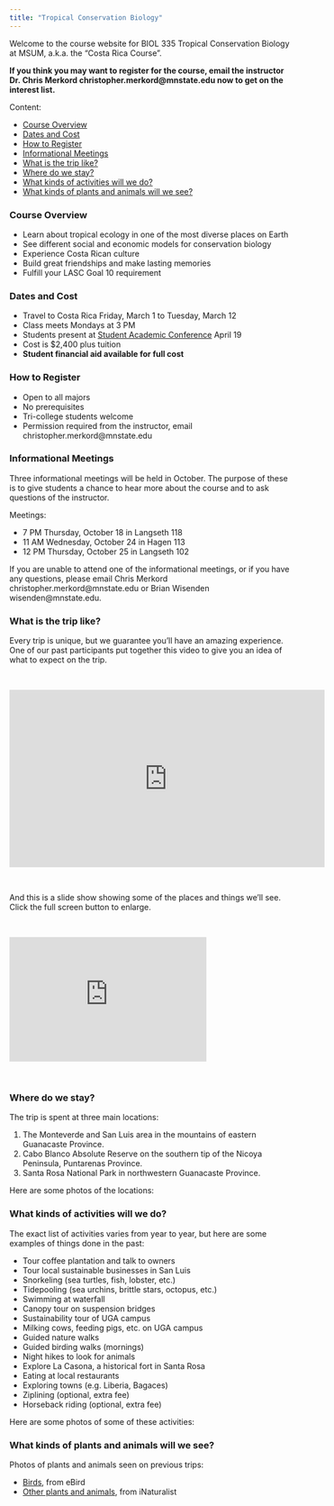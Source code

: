 ```yaml
---
title: "Tropical Conservation Biology"
---
```


Welcome to the course website for BIOL 335 Tropical Conservation Biology at MSUM, a.k.a. the "Costa Rica Course".

**If you think you may want to register for the course, email the instructor Dr. Chris Merkord christopher.merkord@mnstate.edu now to get on the interest list.**

Content:

- [Course Overview]
- [Dates and Cost]
- [How to Register]
- [Informational Meetings]
- [What is the trip like?]
- [Where do we stay?]
- [What kinds of activities will we do?]
- [What kinds of plants and animals will we see?]

### Course Overview

- Learn about tropical ecology in one of the most diverse places on Earth
- See different social and economic models for conservation biology
- Experience Costa Rican culture
- Build great friendships and make lasting memories
- Fulfill your LASC Goal 10 requirement

### Dates and Cost

- Travel to Costa Rica Friday, March 1 to Tuesday, March 12
- Class meets Mondays at 3 PM
- Students present at [Student Academic Conference](https://www.mnstate.edu/sac/) April 19
- Cost is $2,400 plus tuition
- **Student financial aid available for full cost**

### How to Register

- Open to all majors
- No prerequisites
- Tri-college students welcome
- Permission required from the instructor, email christopher.merkord@mnstate.edu

### Informational Meetings

Three informational meetings will be held in October. The purpose of these is to give students a chance to hear more about the course and to ask questions of the instructor.

Meetings:

- 7 PM Thursday, October 18 in Langseth 118
- 11 AM Wednesday, October 24 in Hagen 113
- 12 PM Thursday, October 25 in Langseth 102

If you are unable to attend one of the informational meetings, or if you have any questions, please email Chris Merkord christopher.merkord@mnstate.edu or Brian Wisenden wisenden@mnstate.edu.

### What is the trip like?

Every trip is unique, but we guarantee you'll have an amazing experience. One of our past participants put together this video to give you an idea of what to expect on the trip.

<br />

<iframe width="560" height="315" src="https://www.youtube.com/embed/ylkJviot8Y4" frameborder="0" allow="autoplay; encrypted-media" allowfullscreen></iframe>

<br />

And this is a slide show showing some of the places and things we'll see. Click the full screen button to enlarge.

<br />

<iframe src="https://msumhd-my.sharepoint.com/personal/su7849xi_mnstate_edu/_layouts/15/Doc.aspx?sourcedoc={9aed810d-0f01-41ed-925c-739c7d003b79}&amp;action=embedview&amp;wdAr=1.7777777777777777" width="350px" height="221px" frameborder="0">This is an embedded <a target="_blank" href="https://office.com">Microsoft Office</a> presentation, powered by <a target="_blank" href="https://office.com/webapps">Office Online</a>.</iframe>

<br />

### Where do we stay?

The trip is spent at three main locations:

1. The Monteverde and San Luis area in the mountains of eastern Guanacaste Province.
2. Cabo Blanco Absolute Reserve on the southern tip of the Nicoya Peninsula, Puntarenas Province.
3. Santa Rosa National Park in northwestern Guanacaste Province.

Here are some photos of the locations:



### What kinds of activities will we do?

The exact list of activities varies from year to year, but here are some examples of things done in the past:

- Tour coffee plantation and talk to owners
- Tour local sustainable businesses in San Luis
- Snorkeling (sea turtles, fish, lobster, etc.)
- Tidepooling (sea urchins, brittle stars, octopus, etc.)
- Swimming at waterfall
- Canopy tour on suspension bridges
- Sustainability tour of UGA campus
- Milking cows, feeding pigs, etc. on UGA campus
- Guided nature walks
- Guided birding walks (mornings)
- Night hikes to look for animals
- Explore La Casona, a historical fort in Santa Rosa
- Eating at local restaurants
- Exploring towns (e.g. Liberia, Bagaces)
- Ziplining (optional, extra fee)
- Horseback riding (optional, extra fee)

Here are some photos of some of these activities:

### What kinds of plants and animals will we see?

Photos of plants and animals seen on previous trips:

- [Birds](https://ebird.org/media/catalog?mediaType=Photo&searchField=user&includeUnconfirmed=true&userId=USER150509&regionCode=CR&sort=upload_date_desc), from eBird
- [Other plants and animals](https://www.inaturalist.org/projects/msum-costa-rica-2018?tab=observations), from iNaturalist